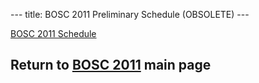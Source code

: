 ---
title: BOSC 2011 Preliminary Schedule (OBSOLETE)
---

[[BOSC_2011_Schedule | BOSC 2011 Schedule]]

== Return to '''[[BOSC_2011 | BOSC 2011]]''' main page ==